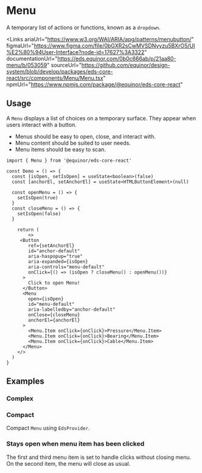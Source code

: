 
# Menu

A temporary list of actions or functions, known as a `dropdown`. 

<Links 
    ariaUrl="https://www.w3.org/WAI/ARIA/apg/patterns/menubutton/"
    figmaUrl="https://www.figma.com/file/0bGXR2sCwMVSDNyyzu5BXrO5/UI%E2%80%94User-Interface?node-id=17627%3A3322"
    documentationUrl="https://eds.equinor.com/0b0c666ab/p/21aa80-menu/b/053059"
    sourceUrl="https://github.com/equinor/design-system/blob/develop/packages/eds-core-react/src/components/Menu/Menu.tsx"
    npmUrl="https://www.npmjs.com/package/@equinor/eds-core-react"
></Links>

<Story id="navigation-menu--introduction" />
<PropsTable />

## Usage

A `Menu` displays a list of choices on a temporary surface. They appear when users interact with a button.

<ul>
  <li>Menus should be easy to open, close, and interact with.</li>
  <li>Menu content should be suited to user needs.</li>
  <li>Menu items should be easy to scan.</li>
</ul>

```tsx
import { Menu } from '@equinor/eds-core-react'

const Demo = () => {
  const [isOpen, setIsOpen] = useState<boolean>(false)
  const [anchorEl, setAnchorEl] = useState<HTMLButtonElement>(null)

  const openMenu = () => {
    setIsOpen(true)
  }
  const closeMenu = () => {
    setIsOpen(false)
  }

    return (
        <>
     <Button
        ref={setAnchorEl}
        id="anchor-default"
        aria-haspopup="true"
        aria-expanded={isOpen}
        aria-controls="menu-default"
        onClick={() => (isOpen ? closeMenu() : openMenu())}
      >
        Click to open Menu!
      </Button>
      <Menu
        open={isOpen}
        id="menu-default"
        aria-labelledby="anchor-default"
        onClose={closeMenu}
        anchorEl={anchorEl}
      >
        <Menu.Item onClick={onClick}>Pressure</Menu.Item>
        <Menu.Item onClick={onClick}>Bearing</Menu.Item>
        <Menu.Item onClick={onClick}>Cable</Menu.Item>
      </Menu>
    </>
  )
}
```

## Examples

### Complex

<Story id="navigation-menu--complex" />

### Compact

Compact `Menu` using `EdsProvider`. 

<Story id="navigation-menu--compact" />

### Stays open when menu item has been clicked

The first and third menu item is set to handle clicks without closing menu. 
On the second item, the menu will close as usual.

<Story id="navigation-menu--stays-open" />
